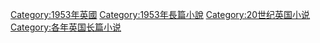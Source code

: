 [[Category:1953年英國|Category:1953年英國]]
[[Category:1953年長篇小說|Category:1953年長篇小說]]
[[Category:20世纪英国小说|Category:20世纪英国小说]]
[[Category:各年英国长篇小说|Category:各年英国长篇小说]]